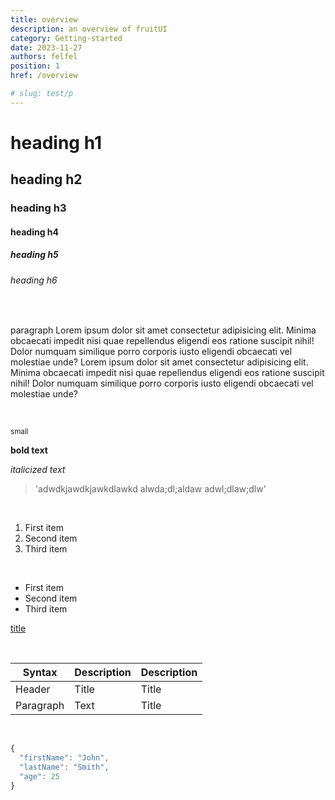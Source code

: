 ```yaml
---
title: overview
description: an overview of fruitUI
category: Getting-started
date: 2023-11-27
authors: felfel
position: 1
href: /overview

# slug: test/p
---
```


# heading h1

## heading h2

### heading h3

#### heading h4

##### heading h5

###### heading h6



<br/>

paragraph Lorem ipsum dolor sit amet consectetur adipisicing elit. Minima obcaecati impedit nisi quae repellendus eligendi eos ratione suscipit nihil! Dolor numquam similique porro corporis iusto eligendi obcaecati vel molestiae unde?
Lorem ipsum dolor sit amet consectetur adipisicing elit. Minima obcaecati impedit nisi quae repellendus eligendi eos ratione suscipit nihil! Dolor numquam similique porro corporis iusto eligendi obcaecati vel molestiae unde?

<br/>

<small>small</small>

**bold text**

_italicized text_

> 'adwdkjawdkjawkdlawkd
> alwda;dl;aldaw
> adwl;dlaw;dlw'

<br/>

1. First item
2. Second item
3. Third item

<br/>

- First item
- Second item
- Third item

[title](https://www.example.com)


<br/>

| Syntax    | Description | Description |
| --------- | ----------- | ----------- |
| Header    | Title       | Title       |
| Paragraph | Text        | Title       |

<br/>

```js
{
  "firstName": "John",
  "lastName": "Smith",
  "age": 25
}
```

